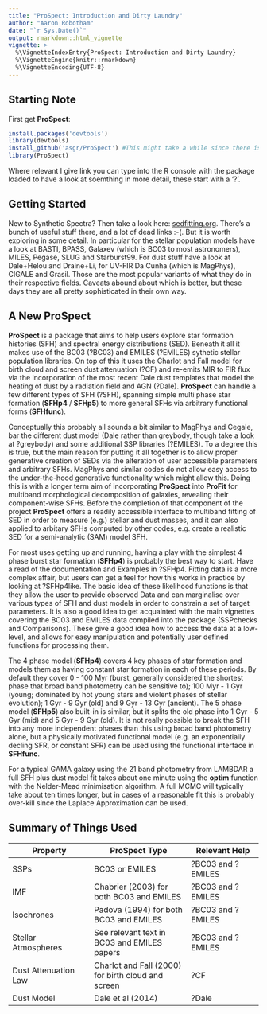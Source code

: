 ```yaml
---
title: "ProSpect: Introduction and Dirty Laundry"
author: "Aaron Robotham"
date: "`r Sys.Date()`"
output: rmarkdown::html_vignette
vignette: >
  %\VignetteIndexEntry{ProSpect: Introduction and Dirty Laundry}
  %\VignetteEngine{knitr::rmarkdown}
  %\VignetteEncoding{UTF-8}
---
```


## Starting Note

First get **ProSpect**:

```r
install.packages('devtools')
library(devtools)
install_github('asgr/ProSpect') #This might take a while since there is a lot of data embedded in the package.
library(ProSpect)
```

Where relevant I give link you can type into the R console with the package loaded to have a look at soemthing in more detail, these start with a '?'.

## Getting Started

New to Synthetic Spectra? Then take a look here: [sedfitting.org](http://www.sedfitting.org/Models.html). There's a bunch of useful stuff there, and a lot of dead links :-(. But it is worth exploring in some detail. In particular for the stellar population models have a look at BASTI, BPASS, Galaxev (which is BC03 to most astronomers), MILES, Pegase, SLUG and Starburst99. For dust stuff have a look at Dale+Helou and Draine+Li, for UV-FIR Da Cunha (which is MagPhys), CIGALE and Grasil. Those are the most popular variants of what they do in their respective fields. Caveats abound about which is better, but these days they are all pretty sophisticated in their own way.

## A New ProSpect

**ProSpect** is a package that aims to help users explore star formation histories (SFH) and spectral energy distributions (SED). Beneath it all it makes use of the BC03 (?BC03) and EMILES (?EMILES) sythetic stellar population libraries. On top of this it uses the Charlot and Fall model for birth cloud and screen dust attenuation (?CF) and re-emits MIR to FIR flux via the incorporation of the most recent Dale dust templates that model the heating of dust by a radiation field and AGN (?Dale). **ProSpect** can handle a few different types of SFH (?SFH), spanning simple multi phase star formation (**SFHp4** / **SFHp5**) to more general SFHs via arbitrary functional forms (**SFHfunc**).

Conceptually this probably all sounds a bit similar to MagPhys and Cegale, bar the different dust model (Dale rather than greybody, though take a look at ?greybody) and some additional SSP libraries (?EMILES). To a degree this is true, but the main reason for putting it all together is to allow proper generative creation of SEDs via the alteration of user accessible parameters and arbitrary SFHs. MagPhys and similar codes do not allow easy access to the under-the-hood generative functionality which might allow this. Doing this is with a longer term aim of incorporating **ProSpect** into **ProFit** for multiband morphological decomposition of galaxies, revealing their component-wise SFHs. Before the completion of that component of the project **ProSpect** offers a readily accessible interface to multiband fitting of SED in order to measure (e.g.) stellar and dust masses, and it can also applied to arbitary SFHs computed by other codes, e.g. create a realistic SED for a semi-analytic (SAM) model SFH.

For most uses getting up and running, having a play with the simplest 4 phase burst star formation (**SFHp4**) is probably the best way to start. Have a read of the documentation and Examples in ?SFHp4. Fitting data is a more complex affair, but users can get a feel for how this works in practice by looking at ?SFHp4like. The basic idea of these likelihood functions is that they allow the user to provide observed Data and can marginalise over various types of SFH and dust models in order to constrain a set of target parameters. It is also a good idea to get acquainted with the main vignettes covering the BC03 and EMILES data compiled into the package (SSPchecks and Comparisons). These give a good idea how to access the data at a low-level, and allows for easy manipulation and potentially user defined functions for processing them.

The 4 phase model (**SFHp4**) covers 4 key phases of star formation and models them as having constant star formation in each of these periods. By default they cover 0 - 100 Myr (burst, generally considered the shortest phase that broad band photometry can be sensitive to); 100 Myr - 1 Gyr (young; dominated by hot young stars and violent phases of stellar evolution); 1 Gyr - 9 Gyr (old) and 9 Gyr - 13 Gyr (ancient). The 5 phase model (**SFHp5**) also built-in is similar, but it splits the old phase into 1 Gyr - 5 Gyr (mid) and 5 Gyr - 9 Gyr (old). It is not really possible to break the SFH into any more independent phases than this using broad band photometry alone, but a physically motivated functional model (e.g. an exponentially decling SFR, or constant SFR) can be used using the functional interface in **SFHfunc**.

For a typical GAMA galaxy using the 21 band photometry from LAMBDAR a full SFH plus dust model fit takes about one minute using the **optim** function with the Nelder-Mead minimisation algorithm. A full MCMC will typically take about ten times longer, but in cases of a reasonable fit this is probably over-kill since the Laplace Approximation can be used.

## Summary of Things Used

Property | ProSpect Type  |  Relevant Help
----------------- | -------------------- | ---------------
SSPs | BC03 or EMILES  |  ?BC03 and ?EMILES
IMF | Chabrier (2003) for both BC03 and EMILES  |  ?BC03 and ?EMILES
Isochrones | Padova (1994) for both BC03 and EMILES   |   ?BC03 and ?EMILES
Stellar Atmospheres  |  See relevant text in BC03 and EMILES papers |   ?BC03 and ?EMILES
Dust Attenuation Law | Charlot and Fall (2000) for birth cloud and screen   |  ?CF
Dust Model  |  Dale et al (2014)  |  ?Dale
